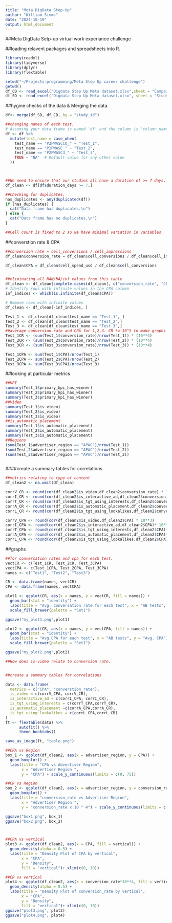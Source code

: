 ---
title: "Meta DigData Step-Up"
author: "William Simms"
date: "2024-10-19"
output: html_document
---
##Meta DigData Setp-up virtual work experiance challenge


##loading relavent packages and spreadsheets into R.
```{r}

library(readxl)
library(tidyverse)
library(dplyr)
library(flextable)

setwd("~/Projects-programming/Meta Step Up career challenge")
getwd()
df_CD <- read_excel("Digdata Step Up Meta dataset.xlsx",sheet = "Campaigns data")
df_SD <- read_excel("Digdata Step Up Meta dataset.xlsx", sheet = "Study Data")


```
##hygine checks of the data & Merging the data.

```{r}
df<- merge(df_SD, df_CD, by = "study_id")

##changing names of each test.
# Assuming your data frame is named 'df' and the column is 'column_name'
df <- df %>%
  mutate(test_name = case_when(
    test_name == "P2PWASCCO_" ~ "Test_1",
    test_name == "P2PWASC_" ~ "Test_2",
    test_name == "P2PWASC3_" ~ "Test_3",
    TRUE ~ "NA"  # Default value for any other value
  ))



##We need to ensure that our studies all have a duration of >= 7 days.
df_clean <- df[df$duration_days >= 7,]

##Checking for duplicates.
has_duplicates <- any(duplicated(df))
if (has_duplicates) {
  cat("Data frame has duplicates.\n")
} else {
  cat("Data frame has no duplicates.\n")
}

##Cell count is fixed to 2 so we have minimal variation in variables.


```


##converstion rate & CPA
```{r}

##conversion rate = cell_conversions / cell_impressions
df_clean$conversion_rate = df_clean$cell_conversions / df_clean$cell_impressions

df_clean$CPA = df_clean$cell_spend_usd / df_clean$cell_conversions


##eliminating all NAN/NA/inf values from this table
df_clean <- df_clean[complete.cases(df_clean[, c("conversion_rate", "CPA")]), ]
# Identify rows with infinite values in the CPA column
inf_indices <- which(is.infinite(df_clean$CPA))

# Remove rows with infinite values
df_clean <- df_clean[-inf_indices, ]

Test_1 <- df_clean[df_clean$test_name == "Test_1", ]
Test_2 <- df_clean[df_clean$test_name == "Test_2",]
Test_3 <- df_clean[df_clean$test_name == "Test_3",]
##average conversion rate and CPA for 1,2,3. CR *w 10^5 to make graphs better
Test_1CR <- (sum(Test_1$conversion_rate)/nrow(Test_1)) * (10**4)
Test_2CR <- (sum(Test_2$conversion_rate)/nrow(Test_2)) * (10**4)
Test_3CR <- (sum(Test_3$conversion_rate)/nrow(Test_3)) * (10**4)

Test_1CPA <- sum(Test_1$CPA)/nrow(Test_1)
Test_2CPA <- sum(Test_2$CPA)/nrow(Test_2)
Test_3CPA <- sum(Test_3$CPA)/nrow(Test_3)

```


##looking at particular metrics
```{r}
##KPI
summary(Test_1$primary_kpi_has_winner)
summary(Test_2$primary_kpi_has_winner)
summary(Test_3$primary_kpi_has_winner)
##Video
summary(Test_1$is_video)
summary(Test_2$is_video)
summary(Test_3$is_video)
##is_automatic_placement
summary(Test_1$is_automatic_placement)
summary(Test_2$is_automatic_placement)
summary(Test_3$is_automatic_placement)
##Regions
(sum(Test_1$advertiser_region == "APAC")/nrow(Test_1))
(sum(Test_2$advertiser_region == "APAC")/nrow(Test_2))
(sum(Test_3$advertiser_region == "APAC")/nrow(Test_3))



```


####create a summary tables for correlations 
```{r}

##metrics relating to type of content
df_clean2 <- na.omit(df_clean)

corrV_CR <- round(cor(df_clean2$is_video,df_clean2$conversion_rate) * 10**3)
corrI_CR <- round(cor(df_clean2$is_interactive_ad,df_clean2$conversion_rate)* 10**3)
corrT_CR <- round(cor(df_clean2$is_tgt_using_interests,df_clean2$conversion_rate)* 10**3)
corrA_CR <- round(cor(df_clean2$is_automatic_placement,df_clean2$conversion_rate)* 10**3)
corrL_CR <- round(cor(df_clean2$is_tgt_using_lookalikes,df_clean2$conversion_rate)* 10**3)

corrV_CPA <- round(cor(df_clean2$is_video,df_clean2$CPA) * 10**3)
corrI_CPA <- round(cor(df_clean2$is_interactive_ad,df_clean2$CPA)* 10**3)
corrT_CPA <- round(cor(df_clean2$is_tgt_using_interests,df_clean2$CPA)* 10**3)
corrA_CPA <- round(cor(df_clean2$is_automatic_placement,df_clean2$CPA)* 10**3)
corrL_CPA <- round(cor(df_clean2$is_tgt_using_lookalikes,df_clean2$CPA)* 10**3)

```





##graphs
```{r}

##for conversation rates and cpa for each test.
vectCR <- c(Test_1CR, Test_2CR, Test_3CPA)
vectCPA <- c(Test_1CPA, Test_2CPA, Test_3CPA)
names <- c("Test1", "Test2", "Test3")

CR <- data.frame(names, vectCR)
CPA <- data.frame(names, vectCPA)

plot1 <- ggplot(CR, aes(x = names, y = vectCR, fill = names)) +
  geom_bar(stat = "identity") +
  labs(title = "Avg. Conversation rate for each test", x = "AB tests", y = "Avg. Conversation rates x 10^4") +
  scale_fill_brewer(palette = "Set1") 

ggsave("my_plot1.png",plot1)

plot2 <- ggplot(CR, aes(x = names, y = vectCPA, fill = names)) +
  geom_bar(stat = "identity") +
  labs(title = "Avg.CPA for each test", x = "AB tests", y = "Avg. CPA") +
  scale_fill_brewer(palette = "Set1")

ggsave("my_plot2.png",plot2)

##How does is-video relate to conversion rate.


##create a summary tables for correlations 

data <- data.frame(
  metrics = c("CPA", "converstion_rate"),
  is_video = c(corrV_CPA, corrV_CR),
  is_interactive_ad = c(corrI_CPA, corrI_CR),
  is_tgt_using_interests = c(corrT_CPA,corrT_CR),
  is_automatic_placement =c(corrA_CPA,corrA_CR),
  is_tgt_using_lookalikes = c(corrL_CPA,corrL_CR)
)
ft <- flextable(data) %>%
      autofit() %>%
      theme_booktabs()

save_as_image(ft, "table.png")

##CPA vs Region
box_1 <- ggplot(df_clean2, aes(x = advertiser_region, y = CPA)) +
  geom_boxplot() +
  labs(title = "CPA vs Advertiser Region",
       x = "Advertiser Region ",
       y = "CPA") + scale_y_continuous(limits = c(0, 75))

##CR vs Region
box_2 <- ggplot(df_clean2, aes(x = advertiser_region, y = conversion_rate*10**4)) +
  geom_boxplot() +
  labs(title = "conversion_rate vs Advertiser Region",
       x = "Advertiser Region ",
       y = "conversion_rate x 10 ^ 4") + scale_y_continuous(limits = c(0, 20))

ggsave("box1.png", box_1)
ggsave("box2.png", box_2)



##CPA vs vertical
plot3 <- ggplot(df_clean2, aes(x = CPA, fill = vertical)) +
  geom_density(alpha = 0.5) +
  labs(title = "Density Plot of CPA by vertical",
       x = "CPA",
       y = "Density",
       fill = "vertical")+ xlim(c(0, 10))

##CR vs vertical
plot4 <- ggplot(df_clean2, aes(x = conversion_rate*10**4, fill = vertical)) +
  geom_density(alpha = 0.5) +
  labs(title = "Density Plot of conversion_rate by vertical",
       x = "CPA",
       y = "Density",
       fill = "vertical")+ xlim(c(0, 10))
ggsave("plot3.png", plot3)
ggsave("plot4.png", plot4)


```




